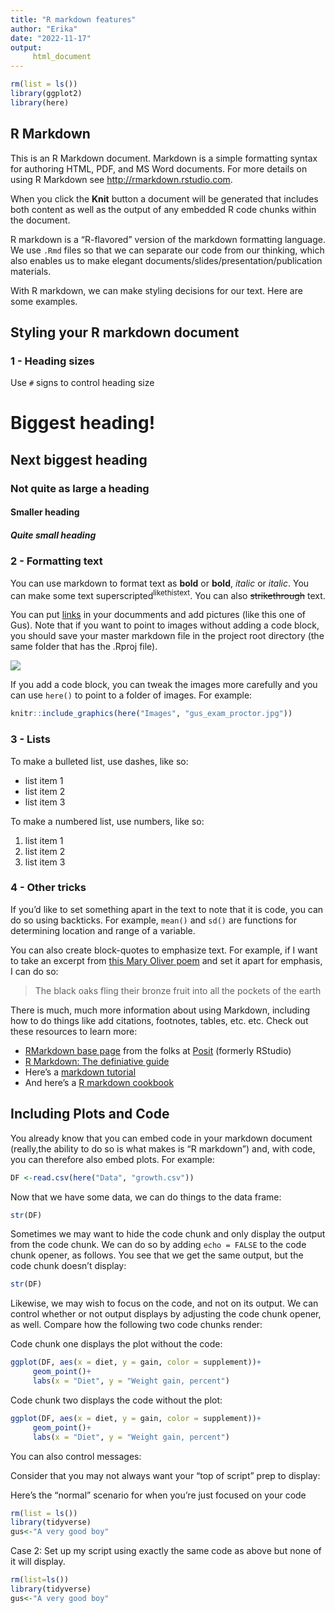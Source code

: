 ```yaml
---
title: "R markdown features"
author: "Erika"
date: "2022-11-17"
output: 
     html_document
---
```


```r
rm(list = ls())
library(ggplot2)
library(here)
```

## R Markdown

This is an R Markdown document. Markdown is a simple formatting syntax for authoring HTML, PDF, and MS Word documents. For more details on using R Markdown see <http://rmarkdown.rstudio.com>.

When you click the **Knit** button a document will be generated that includes both content as well as the output of any embedded R code chunks within the document. 

R markdown is a "R-flavored" version of the markdown formatting language. We use `.Rmd` files so that we can separate our code from our thinking, which also enables us to make elegant documents/slides/presentation/publication materials.

With R markdown, we can make styling decisions for our text. Here are some examples.

## Styling your R markdown document

### 1 - Heading sizes

Use `#` signs to control heading size

# Biggest heading!
## Next biggest heading
### Not quite as large a heading
#### Smaller heading
##### Quite small heading



### 2 - Formatting text

You can use markdown to format text as **bold** or __bold__, *italic* or _italic_. You can make some text superscripted^likethistext^. You can also ~~strikethrough~~ text.  

You can put [links](https://www.natureupnorth.org) in your documments and add pictures (like this one of Gus). Note that if you want to point to images without adding a code block, you should save your master markdown file in the project root directory (the same folder that has the .Rproj file).

![](Images/gus_exam_proctor.jpg)


If you add a code block, you can tweak the images more carefully and you can use `here()` to point to a folder of images.  For example:

```r
knitr::include_graphics(here("Images", "gus_exam_proctor.jpg"))
```


### 3 - Lists
To make a bulleted list, use dashes, like so:

- list item 1
- list item 2
- list item 3

To make a numbered list, use numbers, like so:

1. list item 1
2. list item 2
3. list item 3

### 4 - Other tricks

If you'd like to set something apart in the text to note that it is code, you can do so using backticks. For example, `mean()` and `sd()` are functions for determining location and range of a variable.

You can also create block-quotes to emphasize text. For example, if I want to take an excerpt from [this Mary Oliver poem](https://www.poetryfoundation.org/poetrymagazine/browse?contentId=39077) and set it apart for emphasis, I can do so:

> The black oaks fling their bronze fruit into all the pockets of the earth

There is much, much more information about using Markdown, including how to do things like add citations, footnotes, tables, etc. etc. Check out these resources to learn more:

* [RMarkdown base page](https://rmarkdown.rstudio.com/) from the folks at [Posit](https://posit.co) (formerly RStudio)
* [R Markdown: The definiative guide](https://bookdown.org/yihui/rmarkdown/)
* Here's a [markdown tutorial](https://www.markdowntutorial.com/)
* And here's a [R markdown cookbook](https://bookdown.org/yihui/rmarkdown-cookbook/)

## Including Plots and Code
You already know that you can embed code in your markdown document (really,the ability to do so is what makes is "R markdown") and, with code, you can therefore also embed plots. For example:

```r
DF <-read.csv(here("Data", "growth.csv"))
```
Now that we have some data, we can do things to the data frame:

```r
str(DF)
```
Sometimes we may want to hide the code chunk and only display the output from the code chunk. We can do so by adding `echo = FALSE` to the code chunk opener, as follows. You see that we get the same output, but the code chunk doesn't display:

```r
str(DF)
```

Likewise, we may wish to focus on the code, and not on its output. We can control whether or not output displays by adjusting the code chunk opener, as well. Compare how the following two code chunks render:

Code chunk one displays the plot without the code:
```r
ggplot(DF, aes(x = diet, y = gain, color = supplement))+
     geom_point()+
     labs(x = "Diet", y = "Weight gain, percent")
```

Code chunk two displays the code without the plot:

```r
ggplot(DF, aes(x = diet, y = gain, color = supplement))+
     geom_point()+
     labs(x = "Diet", y = "Weight gain, percent")
```
You can also control messages:

Consider that you may not always want your "top of script" prep to display:

Here's the "normal" scenario for when you're just focused on your code
```r
rm(list = ls())
library(tidyverse)
gus<-"A very good boy"
```

Case 2: Set up my script using exactly the same code as above but none of it will display.
```r
rm(list=ls())
library(tidyverse)
gus<-"A very good boy"
```



